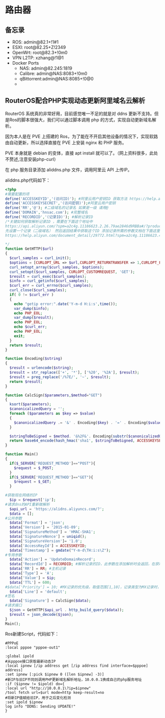 # 路由器

## 备忘录

- ROS: admin@82.1+!1#1
- ESXI: root@82.25+Z!2349
- OpenWrt: root@82.3+!0m0
- VPN L2TP: xzhang@!1@1
- Docker Ports
  - NAS: admin@82.245:1819
  - Calibre: admin@NAS:8083+!0m0
  - qBittorrent:admin@NAS:8085+!0@0
  - 
  
  
  
  

## RouterOS配合PHP实现动态更新阿里域名云解析

RouterOS 系统真的非常好用，目前感觉唯一不足的就是对 ddns 更新不支持。但是Ros的脚本很强大，我们可以通过脚本调用 php 的方式，实现自动更新域名解析。

因为本人是在 PVE 上搭建的 Ros，为了能在不开启其他设备的情况下，实现软路由自动更新，所以选择直接在 PVE 上安装 nginx 和 PHP 服务。

PVE 本身就是 debian 的变体，直接 apt install 就可以了。（网上资料很多，此处不赘述,注意安装php-curl）

在 php 服务目录添加 aliddns.php 文件，调用阿里云 API 上传IP。

aliddns.php代码如下：

```php
<?php
#需要配置的项
define('ACCESSKEYID','(访问ID)'); #阿⾥云⽤户密钥ID 获取⽅法 https://help.aliyun.com/knowledge_detail/38738.html
define('ACCESSKEYSECRET','(访问密钥)');#阿⾥云⽤户密钥
define('RR','@'); #⼆级域名的记录名 如果是⼀级 请⽤@
define('DOMAIN','hnsac.com'); #完整域名
define('RECORDID','(记录ID)'); #解析记录ID
/*关键如何获取解析记录ID ，需要在下⾯这个地址中
https://api.aliyun.com/?spm=a2c4g.11186623.2.26.79ae2846d9RBBa#/?product=Alidns&api=AddDomainRecord&params={}&tab=DEMO&lang=JAVA
先设置⼀个记录（⼆级域名） 然后返回结果中获取这个ID 添加记录所需的参数⽂档在下⾯这⾥查看
https://help.aliyun.com/document_detail/29772.html?spm=a2c4g.11186623.4.3.392b5eb4SAeph9

*/
function GetHTTP($url)
{
  $curl_samples = curl_init();
  $options = [CURLOPT_URL => $url,CURLOPT_RETURNTRANSFER => 1,CURLOPT_FOLLOWLOCATION => 1,CURLOPT_SSL_VERIFYPEER => 0];
  curl_setopt_array($curl_samples, $options);
  curl_setopt($curl_samples, CURLOPT_CUSTOMREQUEST, 'GET');
  $result = curl_exec($curl_samples);
  $info = curl_getinfo($curl_samples);
  $curl_err = curl_errno($curl_samples);
  curl_close($curl_samples);
  if( 0 != $curl_err )
  {
    echo "getip error:".date('Y-m-d H:i:s',time());
    var_dump($info);
    echo PHP_EOL;
    var_dump($result);
    echo PHP_EOL;
    echo $curl_err;
    echo PHP_EOL;
    exit;
  }
  return $result;
}

function Encoding($string)
{
  $result = urlencode($string);
  $result = str_replace(['+', '*'], ['%20', '%2A'], $result);
  $result = preg_replace('/%7E/', '~', $result);
  return $result;
}

function CalcSign($parameters,$method="GET")
{
  ksort($parameters);
  $canonicalizedQuery = '';
  foreach ($parameters as $key => $value)
  {
    $canonicalizedQuery .= '&' . Encoding($key) . '=' . Encoding($value);
  }

  $stringToBeSigned = $method. '&%2F&'. Encoding(substr($canonicalizedQuery, 1));
  return base64_encode(hash_hmac('sha1', $stringToBeSigned, ACCESSKEYSECRET . '&', true));
}

function Main()
{
  if($_SERVER['REQUEST_METHOD']=="POST"){
    $request = $_POST;
  }
  if($_SERVER['REQUEST_METHOD']=="GET"){
    $request = $_GET;
  }

#获取现在⽹络的IP
  $ip = $request['ip'];
#请求dns的API重新做解析
  $api_url = 'https://alidns.aliyuncs.com/?';
  $data = [];
#公共参数
  $data['Format'] = 'json';
  $data['Version'] = '2015-01-09';
  $data['SignatureMethod'] = 'HMAC-SHA1';
  $data['SignatureNonce'] = uniqid();
  $data['SignatureVersion']= '1.0';
  $data['AccessKeyId'] = ACCESSKEYID;
  $data['Timestamp'] = gmdate("Y-m-d\TH:i:s\Z");
#专⽤参数
  $data['Action'] = 'UpdateDomainRecord';
  $data['RecordId'] = RECORDID; #解析记录的ID，此参数在添加解析时会返回，在获取域名解析列表时会返回
  $data['RR'] = RR; #主机记录
  $data['Type'] = 'A';
  $data['Value'] = $ip;
  $data['TTL'] = 600;
#$data['Priority'] = 10; #MX记录的优先级，取值范围[1,10]，记录类型为MX记录时，此参数必须
  $data['Line'] = 'default';
#签名
  $data['Signature'] = CalcSign($data);
#请求接⼝
  $json = GetHTTP($api_url . http_build_query($data));
  $result = json_decode($json);
}
Main();
```

Ros新建Script，代码如下：
```
#PPPoE
:local pppoe "pppoe-out1"

:global ipold
#从pppoe接口获取最新动态IP
:local ipnew [/ip address get [/ip address find interface=$pppoe] address]
:set ipnew [:pick $ipnew 0 ([len $ipnew] -3)]
#新IP与旧IP不同则调用PHP更新域名解析地址，10.0.0.1换成自己的php服务地址
:if ($ipnew != $ipold) do={
:local url "http://10.0.0.1\?ip=$ipnew"
/tool fetch url=$url mode=http keep-result=no
#将新IP值赋给旧IP，用于之后变化检测
:set ipold $ipnew
log info "DDNS: Sending UPDATE!"
}
```

